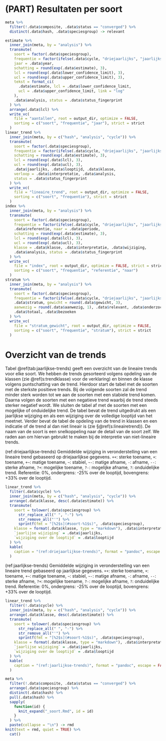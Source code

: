 # (PART) Resultaten per soort {-}

```r
meta %>%
  filter(!.data$composite, .data$status == "converged") %>%
  distinct(.data$hash, .data$speciesgroup) -> relevant
```

```r
estimate %>%
  inner_join(meta, by = "analysis") %>%
  transmute(
    soort = factor(.data$speciesgroup),
    frequentie = factor(ifelse(.data$cycle, "driejaarlijks", "jaarlijks")),
    jaar = .data$year,
    schatting = round(exp(.data$estimate), 3),
    lcl = round(exp(.data$lower_confidence_limit), 3),
    ucl = round(exp(.data$upper_confidence_limit), 3),
    tekst = format_ci(
      .data$estimate, lcl = .data$lower_confidence_limit,
      ucl = .data$upper_confidence_limit, link = "log"
    ),
    .data$analysis, status = .data$status_fingerprint
  ) %>%
  arrange(.data$lcl) %>%
  write_vc(
    file = "aantallen", root = output_dir, optimize = FALSE,
    sorting = c("soort", "frequentie", "jaar"), strict = strict
  )
linear_trend %>%
  inner_join(meta, by = c("hash", "analysis", "cycle")) %>%
  transmute(
    soort = factor(.data$speciesgroup),
    frequentie = factor(ifelse(.data$cycle, "driejaarlijks", "jaarlijks")),
    schatting = round(exp(.data$estimate), 3),
    lcl = round(exp(.data$lcl), 3),
    ucl = round(exp(.data$ucl), 3),
    .data$jaarlijks, .data$looptijd, .data$klasse,
    verloop = .data$interpretatie, .data$analysis,
    status = .data$status_fingerprint
  ) %>%
  write_vc(
    file = "lineaire_trend", root = output_dir, optimize = FALSE,
    sorting = c("soort", "frequentie"), strict = strict
  )
index %>%
  inner_join(meta, by = "analysis") %>%
  transmute(
    soort = factor(.data$speciesgroup),
    frequentie = factor(ifelse(.data$cycle, "driejaarlijks", "jaarlijks")),
    .data$referentie, naar = .data$periode,
    schatting = round(exp(.data$estimate), 3),
    lcl = round(exp(.data$lcl), 3),
    ucl = round(exp(.data$ucl), 3),
    klasse = .data$klasse, .data$interpretatie, .data$wijziging,
    .data$analysis, status = .data$status_fingerprint
  ) %>%
  write_vc(
    file = "index", root = output_dir, optimize = FALSE, strict = strict,
    sorting = c("soort", "frequentie", "referentie", "naar")
  )
stratum %>%
  inner_join(meta, by = "analysis") %>%
  transmute(
    soort = factor(.data$speciesgroup),
    frequentie = factor(ifelse(.data$cycle, "driejaarlijks", "jaarlijks")),
    .data$stratum, gewicht = round(.data$gewicht, 3),
    aanwezig = round(.data$aanwezig, 1), .data$relevant, .data$onderzocht,
    .data$totaal, .data$bezoeken
  ) %>%
  write_vc(
    file = "stratum_gewicht", root = output_dir, optimize = FALSE,
    sorting = c("soort", "frequentie", "stratum"), strict = strict
  )
```

# Overzicht van de trends

Tabel \@ref(tab:jaarlijkse-trends) geeft een overzicht van de lineaire trends voor elke soort.
We hebben de trends gesorteerd volgens opdeling van de klassen (zie \@ref(s:trendklasse) voor de verklaring) en binnen de klasse volgens puntschatting van de trend.
Hierdoor start de tabel met de soorten met de sterkste positieve trends.
Bij de volgende soorten zal de trend minder sterk worden tot we aan de soorten met een stabiele trend komen.
Daarna volgen de soorten met een negatieve trend waarbij de trend steeds sterker negatief wordt.
We sluiten de tabel af met de soorten met een mogelijke of onduidelijke trend.
De tabel bevat de trend uitgedrukt als een jaarlijkse wijziging en als een wijziging over de volledige looptijd van het meetnet.
Verder bevat de tabel de opdeling van de trend in klassen en een indicatie of de trend al dan niet lineair is (zie §\@ref(s:lineairetrend)).
De naam van de soort is een snelkoppeling naar de detail van de soort zelf.
We raden aan om hiervan gebruikt te maken bij de interpretie van niet-lineaire trends.

(ref:driejaarlijkse-trends) Gemiddelde wijziging in veronderstelling van een lineaire trend gebaseerd op driejaarlijkse gegevens. `++`: sterke toename, `+`: toename, `+~`: matige toename, `~`: stabiel, `~-`: matige afname, `-`: afname, `--`: sterke afname, `?+`: mogelijke toename, `?-`: mogelijke afname, `?`: onduidelijke trend. Referentie: 0%, ondergrens: -25% over de looptijd, bovengrens: +33% over de looptijd.

```r
linear_trend %>%
  filter(.data$cycle) %>%
  inner_join(meta, by = c("hash", "analysis", "cycle")) %>%
  arrange(.data$klasse, desc(.data$estimate)) %>%
  transmute(
    soort = tolower(.data$speciesgroup) %>%
      str_replace_all(" ", "-") %>%
      str_remove_all("'") %>%
      sprintf(fmt = "[%2$s](#soort-%1$s)", .data$speciesgroup),
    klasse = format(.data$klasse, type = "markdown"), .data$interpretatie,
    `jaarlijse wijziging` = .data$jaarlijks,
    `wijziging over de looptijd` = .data$looptijd
  ) %>%
  kable(
    caption = "(ref:driejaarlijkse-trends)", format = "pandoc", escape = FALSE
  )
```

(ref:jaarlijkse-trends) Gemiddelde wijziging in veronderstelling van een lineaire trend gebaseerd op jaarlijkse gegevens. `++`: sterke toename, `+`: toename, `+~`: matige toename, `~`: stabiel, `~-`: matige afname, `-`: afname, `--`: sterke afname, `?+`: mogelijke toename, `?-`: mogelijke afname, `?`: onduidelijke trend. Referentie: 0%, ondergrens: -25% over de looptijd, bovengrens: +33% over de looptijd.

```r
linear_trend %>%
  filter(!.data$cycle) %>%
  inner_join(meta, by = c("hash", "analysis", "cycle")) %>%
  arrange(.data$klasse, desc(.data$estimate)) %>%
  transmute(
    soort = tolower(.data$speciesgroup) %>%
      str_replace_all(" ", "-") %>%
      str_remove_all("'") %>%
      sprintf(fmt = "[%2$s](#soort-%1$s)", .data$speciesgroup),
    klasse = format(.data$klasse, type = "markdown"), .data$interpretatie,
    `jaarlijse wijziging` = .data$jaarlijks,
    `wijziging over de looptijd` = .data$looptijd
  ) %>%
  kable(
    caption = "(ref:jaarlijkse-trends)", format = "pandoc", escape = FALSE
  )
```

```r
meta %>%
  filter(!.data$composite, .data$status == "converged") %>%
  arrange(.data$speciesgroup) %>%
  distinct(.data$hash) %>%
  pull(.data$hash) %>%
  sapply(
    function(id) {
      knit_expand("_soort.Rmd", id = id)
    }
  ) %>%
  paste(collapse = "\n") -> rmd
knit(text = rmd, quiet = TRUE) %>%
  cat()
```
